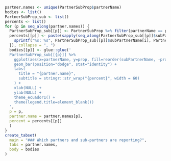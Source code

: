 
```r
partner.names <- unique(PartnerSubProp$partnerName)
bodies <- list()
PartnerSubProp_sub <- list()
percents <- list()
for (p in seq_along(partner.names)) {
  PartnerSubProp_sub[[p]] <- PartnerSubProp %>% filter(partnerName == partner.names[p])
  percents[[p]] <- paste(sapply(seq_along(PartnerSubProp_sub[[p]]$subPartnerName), function(i) {
    sprintf("%s: %s", PartnerSubProp_sub[[p]]$subPartnerName[i], PartnerSubProp_sub[[p]]$freq[i])
  }), collapse = ", ")
  bodies[[p]] <- glue::glue('
  PartnerSubProp_sub[[{p}]] %>% 
    ggplot(aes(x=partnerName, y=prop, fill=reorder(subPartnerName, -prop))) +
    geom_bar(position="dodge", stat="identity") +
    labs(
      title = "{partner.name}",
      subtitle = stringr::str_wrap("{percent}", width = 60)
    ) +
    xlab(NULL) +
    ylab(NULL) +
    theme_ecuador1() +
    theme(legend.title=element_blank())
  ',
  p = p,
  partner.name = partner.names[p],
  percent = percents[[p]]
  )
}
create_tabset(
  main = "### Which partners and sub-partners are reporting?", 
  tabs = partner.names, 
  body = bodies
)
```

